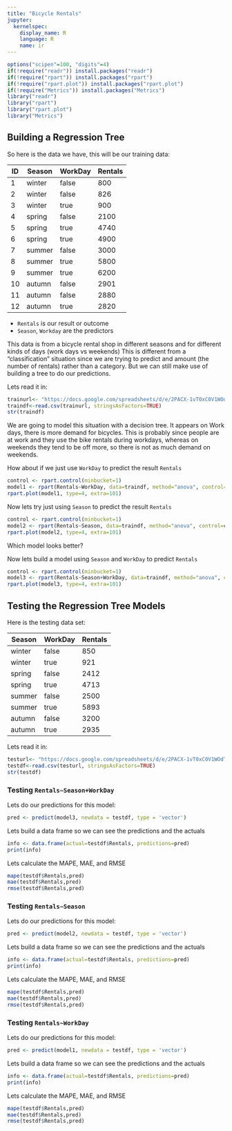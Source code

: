 ```yaml
---
title: "Bicycle Rentals"
jupyter:
  kernelspec:
    display_name: R
    language: R
    name: ir
---
```



```r
options("scipen"=100, "digits"=4)
if(!require("readr")) install.packages("readr")
if(!require("rpart")) install.packages("rpart")
if(!require("rpart.plot")) install.packages("rpart.plot")
if(!require("Metrics")) install.packages("Metrics")
library("readr")
library("rpart")
library("rpart.plot")
library("Metrics")
```
## Building a Regression Tree 

So here is the data we have, this will be our training data:

| ID | Season | WorkDay | Rentals |
|----|--------|---------|---------|
| 1  | winter | false   | 800     |
| 2  | winter | false   | 826     |
| 3  | winter | true    | 900     |
| 4  | spring | false   | 2100    |
| 5  | spring | true    | 4740    |
| 6  | spring | true    | 4900    |
| 7  | summer | false   | 3000    |
| 8  | summer | true    | 5800    |
| 9  | summer | true    | 6200    |
| 10 | autumn | false   | 2901    |
| 11 | autumn | false   | 2880    |
| 12 | autumn | true    | 2820    |

- `Rentals` is our result or outcome
- `Season`, `Workday` are the predictors

This data is from a bicycle rental shop in different seasons and for different kinds of days (work days vs weekends) This is different from a "classification" situation since we are trying to predict and amount (the number of rentals) rather than a category. But we can still make use of building a tree to do our predictions.

Lets read it in:

```r
trainurl<- "https://docs.google.com/spreadsheets/d/e/2PACX-1vT0xC0V1WOdTsy8RK5yHOskEbWjXSE9oHh-IvLoJyCNFR-IgchGRcLF-nK0USxC2irKXUJmNdpFwSCw/pub?gid=0&single=true&output=csv"
traindf<-read.csv(trainurl, stringsAsFactors=TRUE)
str(traindf)
```

We are going to model this situation with a decision tree. It appears on Work days, there is more demand for bicycles. This is probably since people are at work and they use the bike rentals during workdays, whereas on weekends they tend to be off more, so there is not as much demand on weekends. 

How about if we just use `WorkDay` to predict the result `Rentals`

```r
control <- rpart.control(minbucket=1)
model1 <- rpart(Rentals~WorkDay, data=traindf, method="anova", control=control)
rpart.plot(model1, type=4, extra=101)
```

Now lets try just using `Season` to predict the result `Rentals`

```r
control <- rpart.control(minbucket=1)
model2 <- rpart(Rentals~Season, data=traindf, method="anova", control=control)
rpart.plot(model2, type=4, extra=101)
```

Which model looks better?

Now lets build a model using `Season` and `WorkDay` to predict `Rentals`

```r
control <- rpart.control(minbucket=1)
model3 <- rpart(Rentals~Season+WorkDay, data=traindf, method="anova", control=control)
rpart.plot(model3, type=4, extra=101)
```

## Testing the Regression Tree Models

Here is the testing data set:

| Season | WorkDay | Rentals |
|--------|---------|---------|
| winter | false   | 850     |
| winter | true    | 921     |
| spring | false   | 2412    |
| spring | true    | 4713    |
| summer | false   | 2500    |
| summer | true    | 5893    |
| autumn | false   | 3200    |
| autumn | true    | 2935    |

Lets read it in:

```r
testurl<- "https://docs.google.com/spreadsheets/d/e/2PACX-1vT0xC0V1WOdTsy8RK5yHOskEbWjXSE9oHh-IvLoJyCNFR-IgchGRcLF-nK0USxC2irKXUJmNdpFwSCw/pub?gid=289547774&single=true&output=csv"
testdf<-read.csv(testurl, stringsAsFactors=TRUE)
str(testdf)
```

### Testing `Rentals~Season+WorkDay`

Lets do our predictions for this model:

```r
pred <- predict(model3, newdata = testdf, type = 'vector')
```

Lets build a data frame so we can see the predictions and the actuals

```r
info <- data.frame(actual=testdf$Rentals, predictions=pred)
print(info)
```

Lets calculate the MAPE, MAE, and RMSE

```r
mape(testdf$Rentals,pred)
mae(testdf$Rentals,pred)
rmse(testdf$Rentals,pred)
```

### Testing `Rentals~Season`

Lets do our predictions for this model:

```r
pred <- predict(model2, newdata = testdf, type = 'vector')
```

Lets build a data frame so we can see the predictions and the actuals

```r
info <- data.frame(actual=testdf$Rentals, predictions=pred)
print(info)
```

Lets calculate the MAPE, MAE, and RMSE

```r
mape(testdf$Rentals,pred)
mae(testdf$Rentals,pred)
rmse(testdf$Rentals,pred)
```

### Testing `Rentals~WorkDay`

Lets do our predictions for this model:

```r
pred <- predict(model1, newdata = testdf, type = 'vector')
```

Lets build a data frame so we can see the predictions and the actuals

```r
info <- data.frame(actual=testdf$Rentals, predictions=pred)
print(info)
```

Lets calculate the MAPE, MAE, and RMSE

```r
mape(testdf$Rentals,pred)
mae(testdf$Rentals,pred)
rmse(testdf$Rentals,pred)
```

